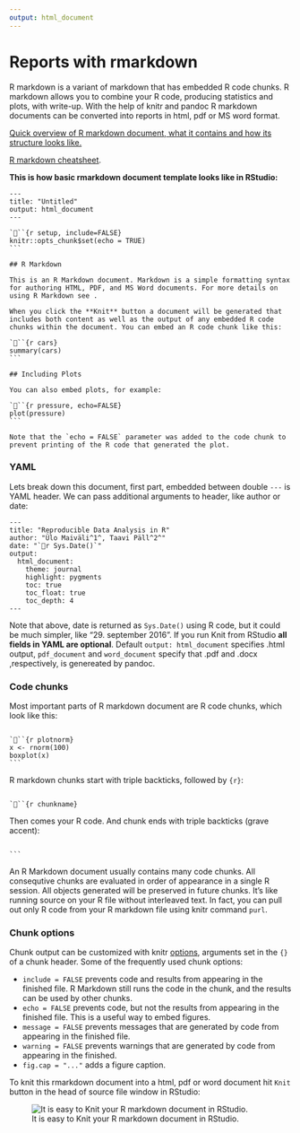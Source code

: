```yaml
---
output: html_document
---
```


# Reports with rmarkdown
R markdown is a variant of markdown that has embedded R code chunks. R markdown allows you to combine your R code, producing statistics and plots, with write-up. With the help of knitr and pandoc R markdown documents can be converted into reports in html, pdf or MS word format.

[Quick overview of R markdown document, what it contains and how its structure looks like.](http://kbroman.org/knitr_knutshell/pages/Rmarkdown.html)

[R markdown cheatsheet](https://www.rstudio.com/wp-content/uploads/2016/03/rmarkdown-cheatsheet-2.0.pdf). 

**This is how basic rmarkdown document template looks like in RStudio:**
<pre><code>---
title: "Untitled"
output: html_document
---

```{r setup, include=FALSE}
knitr::opts_chunk$set(echo = TRUE)
```

## R Markdown

This is an R Markdown document. Markdown is a simple formatting syntax for authoring HTML, PDF, and MS Word documents. For more details on using R Markdown see <http://rmarkdown.rstudio.com>.

When you click the **Knit** button a document will be generated that includes both content as well as the output of any embedded R code chunks within the document. You can embed an R code chunk like this:

```{r cars}
summary(cars)
```

## Including Plots

You can also embed plots, for example:

```{r pressure, echo=FALSE}
plot(pressure)
```

Note that the `echo = FALSE` parameter was added to the code chunk to prevent printing of the R code that generated the plot.</code></pre>

### YAML
Lets break down this document, first part, embedded between double `---` is YAML header. We can pass additional arguments to header, like author or date:

<pre><code>---
title: "Reproducible Data Analysis in R"
author: "Ülo Maiväli^1^, Taavi Päll^2^"
date: "`r Sys.Date()`" 
output:
  html_document:
    theme: journal
    highlight: pygments
    toc: true
    toc_float: true
    toc_depth: 4
---</code></pre>

Note that above, date is returned as `Sys.Date()` using R code, but it could be much simpler, like "29. september 2016". If you run Knit from RStudio **all fields in YAML are optional**. Default `output: html_document` specifies .html output, `pdf_document` and `word_document` specify that .pdf and .docx ,respectively, is genereated by pandoc.

### Code chunks
Most important parts of R markdown document are R code chunks, which look like this:

<pre><code>
```{r plotnorm}
x <- rnorm(100)
boxplot(x)
```
</code></pre>

R markdown chunks start with triple backticks, followed by `{r}`: 
<pre><code>
```{r chunkname}
</code></pre>

Then comes your R code.
And chunk ends with triple backticks (grave accent):
<pre><code>
```
</code></pre>

An R Markdown document usually contains many code chunks. All consequtive chunks are evaluated in order of appearance in a single R session. All objects generated will be preserved in future chunks. It's like running source on your R file without interleaved text. In fact, you can pull out only R code from your R markdown file using knitr command `purl`.

### Chunk options
Chunk output can be customized with knitr [options](http://yihui.name/knitr/options/), arguments set in the `{}` of a chunk header. Some of the frequently used chunk options:

+ `include = FALSE` prevents code and results from appearing in the finished file. R Markdown still runs the code in the chunk, and the results can be used by other chunks.
+ `echo = FALSE` prevents code, but not the results from appearing in the finished file. This is a useful way to embed figures.
+ `message = FALSE` prevents messages that are generated by code from appearing in the finished file.
+ `warning = FALSE` prevents warnings that are generated by code from appearing in the finished.
+ `fig.cap = "..."` adds a figure caption.


To knit this rmarkdown document into a html, pdf or word document hit `Knit` button in the head of source file window in RStudio:

![It is easy to Knit your R markdown document in RStudio.](graphs/knit.png)





